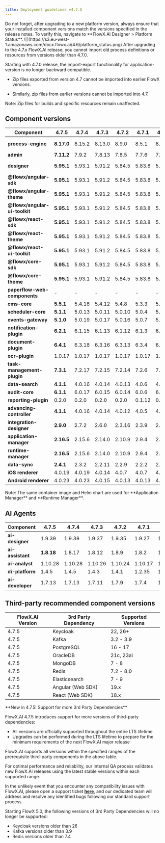 ```yaml
---
title: Deployment guidelines v4.7.5
---
```


<Info>
  Do not forget, after upgrading to a new platform version, always ensure that your installed component versions match the versions specified in the release notes. To verify this, navigate to **FlowX.AI Designer > Platform Status**.
</Info>

<Frame>
  ![](https://s3.eu-west-1.amazonaws.com/docx.flowx.ai/4.6/platform_status.png)
</Frame>

<Warning>
  After upgrading to the 4.7.x FlowX.AI release, you cannot import old process definitions or resources from versions older than 4.7.0.

Starting with 4.7.0 release, the import-export functionality for application-version is no longer backward compatible.

  * Zip files exported from version 4.7 cannot be imported into earlier FlowX versions.

  * Similarly, zip files from earlier versions cannot be imported into 4.7.

  Note: Zip files for builds and specific resources remain unaffected.
</Warning>

## Component versions

| Component                     | 4.7.5      | 4.7.4  | 4.7.3  | 4.7.2  | 4.7.1  | 4.7.0  | 4.6.1  | 4.6.0  | 4.1.4    | 4.1.3    | 4.1.2    | 4.1.1  | 4.1    | 4.0        | 3.4.7     | 3.4.6     | 3.4.5     | 3.4.4     | 3.4.3   | 3.4.2  | 3.4.1  | 3.4.0  | 3.3.0   | 3.2.0  | 3.1.0  | 3.0.0  |
| ----------------------------- | ---------- | ------ | ------ | ------ | ------ | ------ | ------ | ------ | -------- | -------- | -------- | ------ | ------ | ---------- | --------- | --------- | --------- | --------- | ------- | ------ | ------ | ------ | ------- | ------ | ------ | ------ |
| **process-engine**            | **8.17.0** | 8.15.2 | 8.13.0 | 8.9.0  | 8.5.1  | 8.3.1  | 8.1.1  | 8.0.2  | 6.1.4    | 6.1.3    | 6.1.2    | 6.0.3  | 5.10.3 | 4.3.5-2v11 | 4.3.5-2v6 | 4.3.5-2v2 | 4.3.5-2v1 | 4.3.5     | 4.3.2   | 4.3.1  | 4.1.0  | 3.6.0  | 2.2.1   | 2.1.2  | 2.0.7  |        |
| **admin**                     | **7.11.2** | 7.9.2  | 7.8.13 | 7.8.5  | 7.7.6  | 7.5.1  | 7.2.6  | 7.2.3  | 5.1.6    | 5.1.5    | 5.1.4    | 5.1.3  | 5.0.9  | 4.6.10     | 3.3.19-6  | 3.3.19-4  | 3.3.19-3  | 3.3.19-1  | 3.3.19  | 3.3.10 | 3.3.7  | 3.1.1  | 2.5.2   | 2.2.2  | 2.1.3  | 2.0.8  |
| **designer**                  | **5.95.1** | 5.93.1 | 5.91.2 | 5.84.5 | 5.83.8 | 5.80.6 | 5.69.3 | 5.64.5 | 4.17.1-5 | 4.17.1-3 | 4.17.1-2 | 4.17.1 | 4.17.1 | 4.0.1      | 3.35.18-5 | 3.35.18-3 | 3.35.18-2 | 3.35.18-1 | 3.35.18 | 3.35.9 | 3.35.6 | 3.33.2 | 3.28.11 | 3.21.1 | 3.15.1 | 3.2.1  |
| **@flowx/angular-sdk**        | **5.95.1** | 5.93.1 | 5.91.2 | 5.84.5 | 5.83.8 | 5.80.6 | 5.69.3 | 5.64.5 | -        | -        |          |        |        |            |           |           |           |           |         |        |        |        |         |        |        |        |
| **@flowx/angular-theme**      | **5.95.1** | 5.93.1 | 5.91.2 | 5.84.5 | 5.83.8 | 5.80.6 | 5.69.3 | 5.64.5 | -        | -        |          |        |        |            |           |           |           |           |         |        |        |        |         |        |        |        |
| **@flowx/angular-ui-toolkit** | **5.95.1** | 5.93.1 | 5.91.2 | 5.84.5 | 5.83.8 | 5.80.6 | 5.69.3 | 5.64.5 | 4.17.1-5 | 4.17.1-3 | 4.17.1-2 | 4.17.1 | 4.17.1 | 4.0.1      | 3.35.18-5 | 3.35.18-3 | 3.35.18-2 | 3.35.18-1 | 3.35.18 | 3.35.9 | 3.35.6 | 3.33.2 | 3.28.11 | 3.21.1 | 3.15.1 | 3.2.1  |
| **@flowx/react-sdk**          | **5.95.1** | 5.93.1 | 5.91.2 | 5.84.5 | 5.83.8 | 5.80.6 | 5.69.3 | 5.64.5 | -        | -        | -        | -      | -      | -          | -         | -         | -         | -         | -       | -      | -      | -      | -       | -      | -      |        |
| **@flowx/react-theme**        | **5.95.1** | 5.93.1 | 5.91.2 | 5.84.5 | 5.83.8 | 5.80.6 | 5.69.3 | 5.64.5 | -        | -        | -        | -      | -      | -          | -         | -         | -         | -         | -       | -      | -      | -      | -       | -      | -      |        |
| **@flowx/react-ui-toolkit**   | **5.95.1** | 5.93.1 | 5.91.2 | 5.84.5 | 5.83.8 | 5.80.6 | 5.69.3 | 5.64.5 | -        | -        | -        | -      | -      | -          | -         | -         | -         | -         | -       | -      | -      | -      | -       | -      | -      |        |
| **@flowx/core-sdk**           | **5.95.1** | 5.93.1 | 5.91.2 | 5.84.5 | 5.83.8 | 5.80.6 | 5.69.3 | 5.64.5 | -        | -        | -        | -      | -      | -          | -         | -         | -         | -         | -       | -      | -      | -      | -       | -      | -      |        |
| **@flowx/core-theme**         | **5.95.1** | 5.93.1 | 5.91.2 | 5.84.5 | 5.83.8 | 5.80.6 | 5.69.3 | 5.64.5 | -        | -        | -        | -      | -      | -          | -         | -         | -         | -         | -       | -      | -      | -      | -       | -      | -      |        |
| **paperflow-web-components**  | -          | -      | -      | -      | -      | -      | -      | -      | -        | -        | -        | -      | -      | 3.35.18-5  | 3.35.18-5 | 3.35.18-3 | 3.35.18-2 | 3.35.18-1 | 3.35.18 | 3.35.9 | 3.35.6 | 3.33.2 | 3.28.11 | 3.21.1 | 3.15.1 | 3.2.1  |
| **cms-core**                  | **5.5.1**  | 5.4.16 | 5.4.12 | 5.4.8  | 5.3.3  | 5.2.11 | 5.2.2  | 5.1.2  | 3.0.3    | 3.0.2    | 3.0.2    | 3.0.2  | 3.0.1  | 2.2.5      | 1.3.9     | 1.3.9     | 1.3.9     | 1.3.9     | 1.3.9   | 1.3.9  | 1.3.9  | 1.3.6  | 1.3.0   | 1.2.0  | 1.0.3  | 1.0.2  |
| **scheduler-core**            | **5.1.1**  | 5.0.13 | 5.0.11 | 5.0.10 | 5.0.4  | 5.0.2  | 5.0.0  | 5.0.0  | 3.0.2    | 3.0.1    | 3.0.1    | 3.0.1  | 3.0.0  | 2.1.4      | 1.2.4     | 1.2.4     | 1.2.4     | 1.2.4     | 1.2.4   | 1.2.4  | 1.2.4  | 1.1.0  | 1.0.4   | 1.0.4  | 1.0.4  | 1.0.1  |
| **events-gateway**            | **5.1.0**  | 5.0.19 | 5.0.17 | 5.0.16 | 5.0.7  | 5.0.5  | 5.0.2  | 5.0.2  | 3.0.3    | 3.0.2    | 3.0.2    | 3.0.2  | 3.0.0  | 2.0.4      | 1.1.0     | 1.1.0     | 1.1.0     | 1.1.0     | 1.1.0   | 1.1.0  | 1.1.0  | 1.0.6  | 1.0.2   | -      | -      | -      |
| **notification-plugin**       | **6.2.1**  | 6.1.15 | 6.1.13 | 6.1.12 | 6.1.3  | 6.1.0  | 6.0.3  | 6.0.3  | 4.0.4    | 4.0.3    | 4.0.3    | 4.0.3  | 4.0.1  | 3.0.6      | 2.0.9     | 2.0.9     | 2.0.9     | 2.0.9     | 2.0.9   | 2.0.8  | 2.0.8  | 2.0.5  | 2.0.4   | 2.0.4  | 2.0.3  | 2.0.1  |
| **document-plugin**           | **6.4.1**  | 6.3.18 | 6.3.16 | 6.3.13 | 6.3.4  | 6.3.1  | 6.0.3  | 6.0.3  | 4.0.3    | 4.0.2    | 4.0.2    | 4.0.2  | 4.0.0  | 3.0.6      | 2.0.10-1  | 2.0.10    | 2.0.10    | 2.0.10    | 2.0.10  | 2.0.8  | 2.0.8  | 2.0.6  | 2.0.4   | 2.0.3  | 2.0.3  | 2.0.2  |
| **ocr-plugin**                | 1.0.17     | 1.0.17 | 1.0.17 | 1.0.17 | 1.0.17 | 1.0.17 | 1.0.17 | 1.0.17 | 1.0.17   | 1.0.17   | 1.0.17   | 1.0.17 | 1.0.17 | 1.0.17     | 1.0.15    | 1.0.12    | 1.0.12    | 1.0.12    | 1.0.12  | 1.0.12 | 1.0.12 | 1.0.8  | 1.0.8   | 1.0.2  | 0.1.33 | 0.1.33 |
| **task-management-plugin**    | **7.3.1**  | 7.2.17 | 7.2.15 | 7.2.14 | 7.2.6  | 7.2.2  | 7.0.3  | 7.0.3  | 5.0.5    | 5.0.4    | 5.0.4    | 5.0.4  | 5.0.2  | 4.0.5      | 3.0.3     | 3.0.3     | 3.0.3     | 3.0.3     | 3.0.3   | 3.0.3  | 3.0.3  | 3.0.0  | 2.1.2   | 1.0.4  | 1.0.4  | 1.0.1  |
| **data-search**               | **4.1.1**  | 4.0.16 | 4.0.14 | 4.0.13 | 4.0.6  | 4.0.4  | 4.0.0  | 4.0.0  | 2.0.5    | 2.0.4    | 2.0.4    | 2.0.4  | 2.0.3  | 1.0.6      | 0.2.8     | 0.2.8     | 0.2.8     | 0.2.6     | 0.2.6   | 0.2.6  | 0.2.6  | 0.2.3  | 0.2.0   | 0.1.4  | 0.1.4  | 0.1.3  |
| **audit-core**                | **6.1.1**  | 6.0.17 | 6.0.15 | 6.0.14 | 6.0.6  | 6.0.4  | 6.0.0  | 6.0.0  | 4.0.5    | 4.0.4    | 4.0.4    | 4.0.4  | 4.0.3  | 3.1.4      | 2.2.0     | 2.2.0     | 2.2.0     | 2.2.0     | 2.2.0   | 2.1.3  | 2.1.3  | 2.1.0  | 1.0.6   | 1.0.5  | 1.0.4  | 1.0.1  |
| **reporting-plugin**          | 0.2.0      | 0.2.0  | 0.2.0  | 0.2.0  | 0.1.12 | 0.1.12 | 0.1.12 | 0.1.12 | 0.1.6    | 0.1.6    | 0.1.6    | 0.1.6  | 0.1.6  | 0.1.5      | 0.1.2     | 0.1.2     | 0.1.2     | 0.1.2     | 0.1.2   | 0.1.2  | 0.1.2  | 0.1.2  | 0.0.40  | 0.0.40 | 0.0.40 | 0.0.39 |
| **advancing-controller**      | **4.1.1**  | 4.0.16 | 4.0.14 | 4.0.12 | 4.0.5  | 4.0.3  | 4.0.0  | 4.0.0  | 2.0.3    | 2.0.2    | 2.0.2    | 2.0.2  | 2.0.0  | 1.1.4      | 0.3.5-1   | 0.3.5     | 0.3.5     | 0.3.5     | 0.3.5   | 0.3.5  | 0.3.5  | 0.3.2  | 0.3.0   | 0.1.4  | 0.1.4  | 0.1.2  |
| **integration-designer**      | **2.9.0**  | 2.7.2  | 2.6.0  | 2.3.16 | 2.3.9  | 2.3.2  | 2.0.4  | 2.0.1  |          |          |          |        |        |            |           |           |           |           |         |        |        |        |         |        |        |        |
| **application-manager**       | **2.16.5** | 2.15.6 | 2.14.0 | 2.10.9 | 2.9.4  | 2.6.0  | 2.0.25 | 2.0.18 | -        | -        | -        | -      | -      | -          | -         | -         | -         | -         | -       | -      | -      | -      | -       | -      | -      |        |
| **runtime-manager**           | **2.16.5** | 2.15.6 | 2.14.0 | 2.10.9 | 2.9.4  | 2.6.0  | 2.0.25 | 2.0.18 | -        | -        | -        | -      | -      | -          | -         | -         | -         | -         | -       | -      | -      | -      | -       | -      | -      |        |
| **data-sync**                 | **2.4.1**  | 2.3.2  | 2.2.11 | 2.2.9  | 2.2.2  | 2.1.0  | 2.0.2  | 2.0.2  | -        | -        | -        | -      | -      | -          | -         | -         | -         | -         | -       | -      | -      | -      | -       | -      | -      |        |
| **iOS renderer**              | 4.0.19     | 4.0.19 | 4.0.14 | 4.0.7  | 4.0.7  | 4.0.5  | 4.0.4  | 4.0.3  | 3.0.20   | 3.0.20   | 3.0.20   | 3.0.20 | 3.0.20 | 3.0.0      | 2.3.0     | 2.3.0     | 2.3.0     | 2.3.0     | 2.3.0   | 2.3.0  | 2.3.0  | 2.3.0  | 2.1.0   | 2.0.1  | 2.0.0  | 2.0.0  |
| **Android renderer**          | 4.0.23     | 4.0.23 | 4.0.15 | 4.0.13 | 4.0.13 | 4.0.12 | 4.0.11 | 4.0.9  | 3.0.23   | 3.0.23   | 3.0.23   | 3.0.23 | 3.0.23 | 3.0.0      | 2.1.4     | 2.1.4     | 2.1.4     | 2.1.4     | 2.1.4   | 2.1.4  | 2.1.4  | 2.1.4  | 2.0.1   | 2.0.1  | 2.0.1  | 2.0.1  |

<Info>
  Note: The same container image and Helm chart are used for **Application Manager** and **Runtime Manager**.
</Info>

## AI Agents

| Component        | 4.7.5      | 4.7.4   | 4.7.3   | 4.7.2   | 4.7.1   | 4.7.0   | 4.6.1  | 4.6.0  | 4.1.4 | 4.1.3 | 4.1.2 | 4.1.1 | 4.1 | 4.0 | 3.4.7 | 3.4.6 | 3.4.5 | 3.4.4 | 3.4.3 | 3.4.2 | 3.4.1 | 3.4.0 | 3.3.0 | 3.2.0 | 3.1.0 | 3.0.0 |
| ---------------- | ---------- | ------- | ------- | ------- | ------- | ------- | ------ | ------ | ----- | ----- | ----- | ----- | --- | --- | ----- | ----- | ----- | ----- | ----- | ----- | ----- | ----- | ----- | ----- | ----- | ----- |
| **ai-designer**  | 1.9.39     | 1.9.39  | 1.9.37  | 1.9.35  | 1.9.27  | 1.9.21  | 1.9.16 | 1.9.10 | -     | -     | -     | -     | -   | -   | -     | -     | -     | -     | -     | -     | -     | -     | -     | -     | -     |       |
| **ai-assistant** | **1.8.18** | 1.8.17  | 1.8.12  | 1.8.9   | 1.8.2   | 1.7.2   | 1.6.15 | 1.6.9  | -     | -     | -     | -     | -   | -   | -     | -     | -     | -     | -     | -     | -     | -     | -     | -     | -     |       |
| **ai-analyst**   | 1.10.28    | 1.10.28 | 1.10.26 | 1.10.24 | 1.10.17 | 1.10.13 | 1.10.6 | 1.10.3 | -     | -     | -     | -     | -   | -   | -     | -     | -     | -     | -     | -     | -     | -     | -     | -     | -     |       |
| **di-platform**  | 1.4.5      | 1.4.5   | 1.4.3   | 1.4.1   | 1.2.35  | 1.2.31  | 1.2.27 | 1.2.24 | -     | -     | -     | -     | -   | -   | -     | -     | -     | -     | -     | -     | -     | -     | -     | -     | -     |       |
| **ai-developer** | 1.7.13     | 1.7.13  | 1.7.11  | 1.7.9   | 1.7.4   | 1.7.0   | 1.6.5  | 1.5.5  | -     | -     | -     | -     | -   | -   | -     | -     | -     | -     | -     | -     | -     | -     | -     | -     | -     |       |

## Third-party recommended component versions

| FlowX.AI Version | 3rd Party Dependency | Supported Versions |
| ---------------- | -------------------- | ------------------ |
| 4.7.5            | Keycloak             | 22, 26+            |
| 4.7.5            | Kafka                | 3.2 - 3.9          |
| 4.7.5            | PostgreSQL           | 16 - 17            |
| 4.7.5            | OracleDB             | 21c, 23ai          |
| 4.7.5            | MongoDB              | 7 - 8              |
| 4.7.5            | Redis                | 7.2 - 8.0          |
| 4.7.5            | Elasticsearch        | 7 - 9              |
| 4.7.5            | Angular (Web SDK)    | 19.x               |
| 4.7.5            | React (Web SDK)      | 18.x               |

<Info>
**New in 4.7.5: Support for more 3rd Party Dependencies**
  
FlowX.AI 4.7.5 introduces support for more versions of third-party dependencies:

- All versions are officially supported throughout the entire LTS lifetime
- Upgrades can be performed during the LTS lifetime to prepare for the minimum requirements of the next FlowX.AI major release

FlowX.AI supports all versions within the specified ranges of the prerequisite third-party components in the above table.

  For optimal performance and reliability, our internal QA process validates new FlowX.AI releases using the latest stable versions within each supported range.

  In the unlikely event that you encounter any compatibility issues with FlowX.AI, please open a support ticket [**here**](https://flowxai.zendesk.com/), and our dedicated team will address and resolve any identified bugs following our standard support process.
</Info>


<Warning>
Starting FlowX 5.0, the following versions of 3rd Party Dependencies will no longer be supported:

- Keycloak versions older than 26
- Kafka versions older than 3.9
- Redis versions older than 7.4

</Warning>